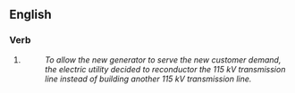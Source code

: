 ==English==

===Verb===
{{en-verb}}

# {{{1|To replace the conductor -- cable or wire -- on an electric circuit, typically a high-voltage transmission line, usually to afford a greater electric-current-carrying capability.}}}
#:''To allow the new generator to serve the new customer demand, the electric utility decided to reconductor the 115 kV transmission line instead of building another 115 kV transmission line.''